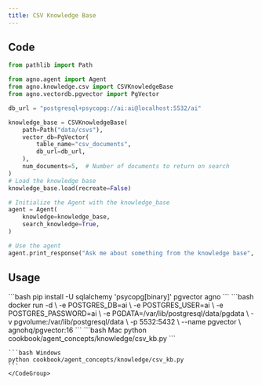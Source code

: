 ```yaml
---
title: CSV Knowledge Base
---
```


## Code

```python
from pathlib import Path

from agno.agent import Agent
from agno.knowledge.csv import CSVKnowledgeBase
from agno.vectordb.pgvector import PgVector

db_url = "postgresql+psycopg://ai:ai@localhost:5532/ai"

knowledge_base = CSVKnowledgeBase(
    path=Path("data/csvs"),
    vector_db=PgVector(
        table_name="csv_documents",
        db_url=db_url,
    ),
    num_documents=5,  # Number of documents to return on search
)
# Load the knowledge base
knowledge_base.load(recreate=False)

# Initialize the Agent with the knowledge_base
agent = Agent(
    knowledge=knowledge_base,
    search_knowledge=True,
)

# Use the agent
agent.print_response("Ask me about something from the knowledge base", markdown=True)
```

## Usage

<Steps>
  <Snippet file="create-venv-step.mdx" />

  <Step title="Install libraries">
    ```bash
    pip install -U sqlalchemy 'psycopg[binary]' pgvector agno
    ```
  </Step>

  <Step title="Run PgVector">
    ```bash
    docker run -d \
      -e POSTGRES_DB=ai \
      -e POSTGRES_USER=ai \
      -e POSTGRES_PASSWORD=ai \
      -e PGDATA=/var/lib/postgresql/data/pgdata \
      -v pgvolume:/var/lib/postgresql/data \
      -p 5532:5432 \
      --name pgvector \
      agnohq/pgvector:16
    ```
  </Step>

  <Step title="Run Agent">
    <CodeGroup>
    ```bash Mac
    python cookbook/agent_concepts/knowledge/csv_kb.py
    ```

    ```bash Windows
    python cookbook/agent_concepts/knowledge/csv_kb.py
    ```
    </CodeGroup>
  </Step>
</Steps>